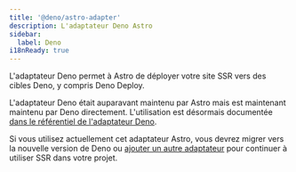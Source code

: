 ```yaml
---
title: '@deno/astro-adapter'
description: L'adaptateur Deno Astro
sidebar:
  label: Deno
i18nReady: true
---
```


L'adaptateur Deno permet à Astro de déployer votre site SSR vers des cibles Deno, y compris Deno Deploy.

L'adaptateur Deno était auparavant maintenu par Astro mais est maintenant maintenu par Deno directement. L'utilisation est désormais documentée [dans le référentiel de l'adaptateur Deno](https://github.com/denoland/deno-astro-adapter).

Si vous utilisez actuellement cet adaptateur Astro, vous devrez migrer vers la nouvelle version de Deno ou [ajouter un autre adaptateur](/fr/guides/on-demand-rendering/) pour continuer à utiliser SSR dans votre projet.
